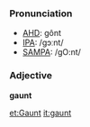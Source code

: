 ===Pronunciation===
*[[w:AHD|AHD]]: gônt
*[[w:IPA|IPA]]: /gɔːnt/
*[[w:SAMPA|SAMPA]]: /gO:nt/

===Adjective===
'''gaunt'''

[[et:Gaunt]]
[[it:gaunt]]